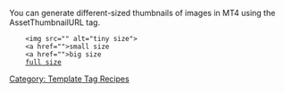 
You can generate different-sized thumbnails of images in MT4 using the AssetThumbnailURL tag.

     <img src="<mt:AssetThumbnailURL width="100">" alt="tiny size">
     <a href="<mt:AssetThumbnailURL width="640">">small size</a>
     <a href="<mt:AssetThumbnailURL width="800">">big size</a>
     <a href="<mt:AssetURL>">full size</a>

[[Category: Template Tag Recipes]]
